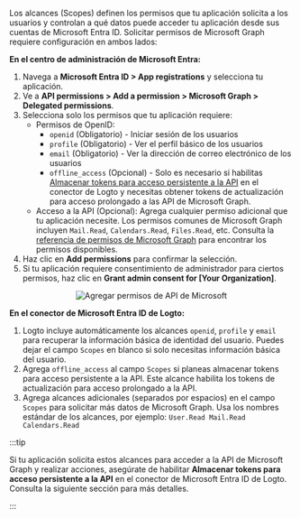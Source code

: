Los alcances (Scopes) definen los permisos que tu aplicación solicita a los usuarios y controlan a qué datos puede acceder tu aplicación desde sus cuentas de Microsoft Entra ID. Solicitar permisos de Microsoft Graph requiere configuración en ambos lados:

**En el centro de administración de Microsoft Entra:**

1. Navega a **Microsoft Entra ID > App registrations** y selecciona tu aplicación.
2. Ve a **API permissions > Add a permission > Microsoft Graph > Delegated permissions**.
3. Selecciona solo los permisos que tu aplicación requiere:
   - Permisos de OpenID:
     - `openid` (Obligatorio) - Iniciar sesión de los usuarios
     - `profile` (Obligatorio) - Ver el perfil básico de los usuarios
     - `email` (Obligatorio) - Ver la dirección de correo electrónico de los usuarios
     - `offline_access` (Opcional) - Solo es necesario si habilitas [Almacenar tokens para acceso persistente a la API](#step-4-store-tokens-to-access-microsoft-apis-optional) en el conector de Logto y necesitas obtener tokens de actualización para acceso prolongado a las API de Microsoft Graph.
   - Acceso a la API (Opcional): Agrega cualquier permiso adicional que tu aplicación necesite. Los permisos comunes de Microsoft Graph incluyen `Mail.Read`, `Calendars.Read`, `Files.Read`, etc. Consulta la [referencia de permisos de Microsoft Graph](https://docs.microsoft.com/en-us/graph/permissions-reference) para encontrar los permisos disponibles.
4. Haz clic en **Add permissions** para confirmar la selección.
5. Si tu aplicación requiere consentimiento de administrador para ciertos permisos, haz clic en **Grant admin consent for [Your Organization]**.

<center>
  <img
    src="/img/assets/entra_id_oidc_add_api_permissions.webp"
    alt="Agregar permisos de API de Microsoft"
  />
</center>

**En el conector de Microsoft Entra ID de Logto:**

1. Logto incluye automáticamente los alcances `openid`, `profile` y `email` para recuperar la información básica de identidad del usuario. Puedes dejar el campo `Scopes` en blanco si solo necesitas información básica del usuario.
2. Agrega `offline_access` al campo `Scopes` si planeas almacenar tokens para acceso persistente a la API. Este alcance habilita los tokens de actualización para acceso prolongado a la API.
3. Agrega alcances adicionales (separados por espacios) en el campo `Scopes` para solicitar más datos de Microsoft Graph. Usa los nombres estándar de los alcances, por ejemplo: `User.Read Mail.Read Calendars.Read`

:::tip

Si tu aplicación solicita estos alcances para acceder a la API de Microsoft Graph y realizar acciones, asegúrate de habilitar **Almacenar tokens para acceso persistente a la API** en el conector de Microsoft Entra ID de Logto. Consulta la siguiente sección para más detalles.

:::
